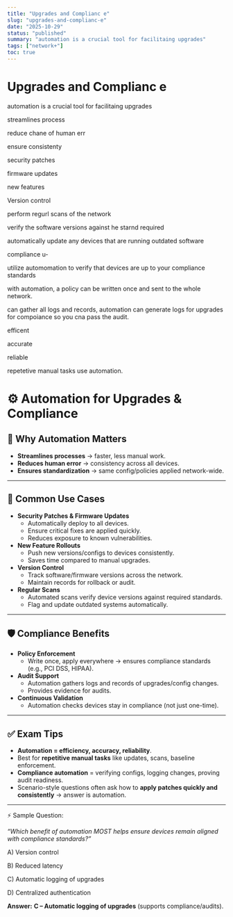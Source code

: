 ```yaml
---
title: "Upgrades and Complianc e"
slug: "upgrades-and-complianc-e"
date: "2025-10-29"
status: "published"
summary: "automation is a crucial tool for facilitaing upgrades"
tags: ["network+"]
toc: true
---
```


# Upgrades and Complianc e

automation is a crucial tool for facilitaing upgrades 

streamlines process 

reduce chane of human err

ensure consistenty 

security patches 

firmware updates 

new features

Version control 

perform regurl scans of the network 

verify the software versions against he starnd required 

automatically update any devices that are running outdated software

compliance u- 

utilize automomation to verify that devices are up to your compliance standards

with automation, a policy can be written once and sent to the whole network. 

can gather all logs and records, automation can generate logs for upgrades for compoiance so you cna pass the audit. 

efficent 

accurate 

reliable 

repetetive manual tasks use automation. 

# ⚙️ Automation for Upgrades & Compliance

## 🎯 Why Automation Matters

- **Streamlines processes** → faster, less manual work.
- **Reduces human error** → consistency across all devices.
- **Ensures standardization** → same config/policies applied network-wide.

---

## 🔄 Common Use Cases

- **Security Patches & Firmware Updates**
    - Automatically deploy to all devices.
    - Ensure critical fixes are applied quickly.
    - Reduces exposure to known vulnerabilities.
- **New Feature Rollouts**
    - Push new versions/configs to devices consistently.
    - Saves time compared to manual upgrades.
- **Version Control**
    - Track software/firmware versions across the network.
    - Maintain records for rollback or audit.
- **Regular Scans**
    - Automated scans verify device versions against required standards.
    - Flag and update outdated systems automatically.

---

## 🛡️ Compliance Benefits

- **Policy Enforcement**
    - Write once, apply everywhere → ensures compliance standards (e.g., PCI DSS, HIPAA).
- **Audit Support**
    - Automation gathers logs and records of upgrades/config changes.
    - Provides evidence for audits.
- **Continuous Validation**
    - Automation checks devices stay in compliance (not just one-time).

---

## ✅ Exam Tips

- **Automation = efficiency, accuracy, reliability**.
- Best for **repetitive manual tasks** like updates, scans, baseline enforcement.
- **Compliance automation** = verifying configs, logging changes, proving audit readiness.
- Scenario-style questions often ask how to **apply patches quickly and consistently** → answer is automation.

---

⚡ Sample Question:

*“Which benefit of automation MOST helps ensure devices remain aligned with compliance standards?”*

A) Version control

B) Reduced latency

C) Automatic logging of upgrades

D) Centralized authentication

**Answer:** **C – Automatic logging of upgrades** (supports compliance/audits).